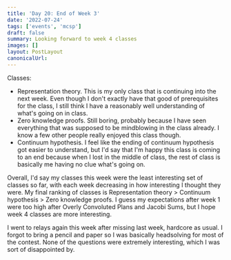 ```yaml
---
title: 'Day 20: End of Week 3'
date: '2022-07-24'
tags: ['events', 'mcsp']
draft: false
summary: Looking forward to week 4 classes
images: []
layout: PostLayout
canonicalUrl:
---
```


Classes:

- Representation theory. This is my only class that is continuing into the next week. Even though I don't exactly have that good of prerequisites for the class, I still think I have a reasonably well understanding of what's going on in class.
- Zero knowledge proofs. Still boring, probably because I have seen everything that was supposed to be mindblowing in the class already. I know a few other people really enjoyed this class though.
- Continuum hypothesis. I feel like the ending of continuum hypothesis got easier to understand, but I'd say that I'm happy this class is coming to an end because when I lost in the middle of class, the rest of class is basically me having no clue what's going on.

Overall, I'd say my classes this week were the least interesting set of classes so far, with each week decreasing in how interesting I thought they were. My final ranking of classes is Representation theory > Continuum hypothesis > Zero knowledge proofs. I guess my expectations after week 1 were too high after Overly Convoluted Plans and Jacobi Sums, but I hope week 4 classes are more interesting.

I went to relays again this week after missing last week, hardcore as usual. I forgot to bring a pencil and paper so I was basically headsolving for most of the contest. None of the questions were extremely interesting, which I was sort of disappointed by.
